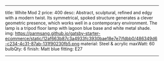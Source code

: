 ---

title: White Mod 2
price: 400
desc: Abstract, sculptural, refined and edgy with a modern twist. Its symmetrical, spoked structure generates a clever geometric presence, which works well in a contemporary environment. The lamp is a tripod floor lamp with lagoon blue base and white metal shade.
img: https://parmsang.github.io/gatsby-starter-ecommerce/static/12af663b87c3a4933fc3930bae18e7e7/fdbb0/486349d6-c234-4c31-87ab-131f90230fb5.png
material: Steel & acrylic
maxWatt: 60
bulbQty: 6
finish: Matt blue
fitting: E27

---